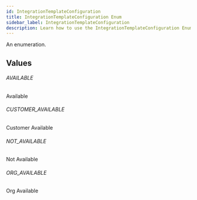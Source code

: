 ```yaml
---
id: IntegrationTemplateConfiguration
title: IntegrationTemplateConfiguration Enum
sidebar_label: IntegrationTemplateConfiguration
description: Learn how to use the IntegrationTemplateConfiguration Enum for 's API.
---
```


An enumeration.

## Values

###### AVAILABLE

Available

###### CUSTOMER_AVAILABLE

Customer Available

###### NOT_AVAILABLE

Not Available

###### ORG_AVAILABLE

Org Available
